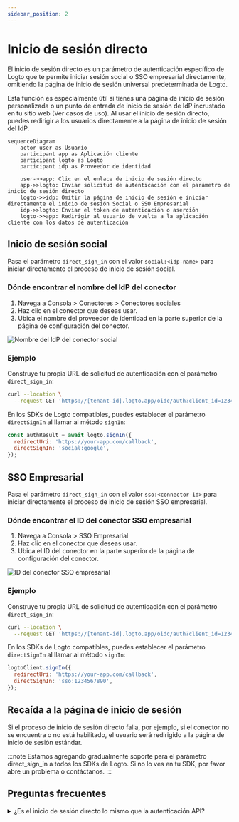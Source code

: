 ```yaml
---
sidebar_position: 2
---
```


# Inicio de sesión directo

El inicio de sesión directo es un parámetro de autenticación específico de Logto que te permite iniciar sesión social o SSO empresarial directamente, omitiendo la página de inicio de sesión universal predeterminada de Logto.

Esta función es especialmente útil si tienes una página de inicio de sesión personalizada o un punto de entrada de inicio de sesión de IdP incrustado en tu sitio web (Ver casos de uso). Al usar el inicio de sesión directo, puedes redirigir a los usuarios directamente a la página de inicio de sesión del IdP.

```mermaid
sequenceDiagram
    actor user as Usuario
    participant app as Aplicación cliente
    participant logto as Logto
    participant idp as Proveedor de identidad

    user->>app: Clic en el enlace de inicio de sesión directo
    app->>logto: Enviar solicitud de autenticación con el parámetro de inicio de sesión directo
    logto->>idp: Omitir la página de inicio de sesión e iniciar directamente el inicio de sesión Social o SSO Empresarial
    idp->>logto: Enviar el token de autenticación o aserción
    logto->>app: Redirigir al usuario de vuelta a la aplicación cliente con los datos de autenticación
```

## Inicio de sesión social

Pasa el parámetro `direct_sign_in` con el valor `social:<idp-name>` para iniciar directamente el proceso de inicio de sesión social.

### Dónde encontrar el nombre del IdP del conector

1. Navega a <CloudLink to="/connectors/social">Consola > Conectores > Conectores sociales</CloudLink>
2. Haz clic en el conector que deseas usar.
3. Ubica el nombre del proveedor de identidad en la parte superior de la página de configuración del conector.

![Nombre del IdP del conector social](./assets/direct-sign-in-social-name.png)

### Ejemplo

Construye tu propia URL de solicitud de autenticación con el parámetro `direct_sign_in`:

```sh
curl --location \
  --request GET 'https://[tenant-id].logto.app/oidc/auth?client_id=1234567890&...&direct_sign_in=social:google'
```

En los SDKs de Logto compatibles, puedes establecer el parámetro `directSignIn` al llamar al método `signIn`:

```javascript
const authResult = await logto.signIn({
  redirectUri: 'https://your-app.com/callback',
  directSignIn: 'social:google',
});
```

## SSO Empresarial

Pasa el parámetro `direct_sign_in` con el valor `sso:<connector-id>` para iniciar directamente el proceso de inicio de sesión SSO empresarial.

### Dónde encontrar el ID del conector SSO empresarial

1. Navega a <CloudLink to="/enterprise-sso">Consola > SSO Empresarial</CloudLink>
2. Haz clic en el conector que deseas usar.
3. Ubica el ID del conector en la parte superior de la página de configuración del conector.

![ID del conector SSO empresarial](./assets/direct-sign-in-enterprise-sso.png)

### Ejemplo

Construye tu propia URL de solicitud de autenticación con el parámetro `direct_sign_in`:

```sh
curl --location \
  --request GET 'https://[tenant-id].logto.app/oidc/auth?client_id=1234567890&...&direct_sign_in=sso:1234567890'
```

En los SDKs de Logto compatibles, puedes establecer el parámetro `directSignIn` al llamar al método `signIn`:

```javascript
logtoClient.signIn({
  redirectUri: 'https://your-app.com/callback',
  directSignIn: 'sso:1234567890',
});
```

## Recaída a la página de inicio de sesión

Si el proceso de inicio de sesión directo falla, por ejemplo, si el conector no se encuentra o no está habilitado, el usuario será redirigido a la página de inicio de sesión estándar.

:::note
Estamos agregando gradualmente soporte para el parámetro direct_sign_in a todos los SDKs de Logto. Si no lo ves en tu SDK, por favor abre un problema o contáctanos.
:::

## Preguntas frecuentes

<details>
  <summary>¿Es el inicio de sesión directo lo mismo que la autenticación API?</summary>

No, el inicio de sesión directo es un parámetro de flujo de usuario que te permite omitir la página de inicio de sesión predeterminada de Logto y redirigir a los usuarios directamente a la página de inicio de sesión del proveedor de SSO social o empresarial. A diferencia de la autenticación basada en API, el usuario aún necesita ser redirigido primero al punto final de autenticación de Logto para iniciar el proceso de inicio de sesión.

</details>
